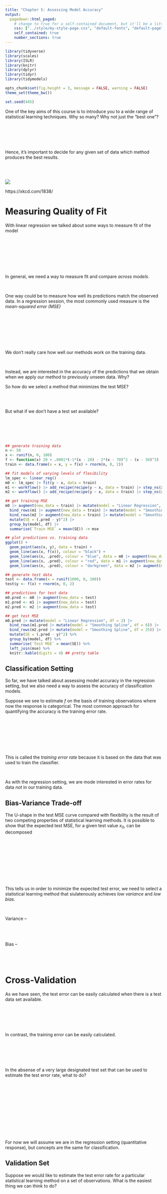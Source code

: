 ```yaml
---
title: "Chapter 5: Assessing Model Accuracy"
output:
  pagedown::html_paged:
    # change to true for a self-contained document, but it'll be a litte slower for Pandoc to render
    css: ["../style/my-style-page.css", "default-fonts", "default-page", "default"]
    self_contained: true
    number_sections: true
---
```


```r
library(tidyverse)
library(scales)
library(ISLR)
library(knitr)
library(dplyr)
library(tidyr)
library(tidymodels)

opts_chunk$set(fig.height = 3, message = FALSE, warning = FALSE)
theme_set(theme_bw())

set.seed(445)
```

One of the key aims of this course is to introduce you to a wide range of statistical learning techniques. Why so many? Why not just the "best one"?

<br/><br/><br/><br/>

Hence, it's important to decide for any given set of data which method produces the best results.

<br/><br/>

![](https://imgs.xkcd.com/comics/machine_learning.png)

https://xkcd.com/1838/


# Measuring Quality of Fit

With linear regression we talked about some ways to measure fit of the model

<br/><br/><br/><br/><br/><br/>

In general, we need a way to measure fit and compare *across models*. 

<br/>

One way could be to measure how well its predictions match the observed data. In a regression session, the most commonly used measure is the *mean-squared error (MSE)*

<br/><br/><br/><br/><br/><br/>

We don't really care how well our methods work on the training data. 

<br/>

Instead, we are interested in the accuracy of the predictions that we obtain when we apply our method to previously unseen data. Why?

\newpage

So how do we select a method that minimizes the test MSE?

<br/><br/>

But what if we don't have a test set available?

<br/><br/><br/><br/>

```r
## generate training data
n <- 50
x <- runif(n, 0, 100)
f <- function(x) 20 + .0001*(-1*(x - 20) - 2*(x - 70)^2 - (x - 50)^3)
train <- data.frame(x = x, y = f(x) + rnorm(n, 0, 2))

## fit models of varying levels of flexibility
lm_spec <- linear_reg()
m0 <- lm_spec |> fit(y ~ x, data = train)
m1 <- workflow() |> add_recipe(recipe(y ~ x, data = train) |> step_ns(x, deg_free = 6)) |> add_model(lm_spec) |> fit(data = train)
m2 <- workflow() |> add_recipe(recipe(y ~ x, data = train) |> step_ns(x, deg_free = 25)) |> add_model(lm_spec) |> fit(data = train)

## get training MSE
m0 |> augment(new_data = train) |> mutate(model = "Linear Regression", df = 2) |>
  bind_rows(m1 |> augment(new_data = train) |> mutate(model = "Smoothing Spline", df = 6)) |>
  bind_rows(m2 |> augment(new_data = train) |> mutate(model = "Smoothing Spline", df = 25)) |>
  mutate(SE = (.pred - y)^2) |>
  group_by(model, df) |>
  summarise(`Train MSE` = mean(SE)) -> mse

## plot predictions vs. training data
ggplot() + 
  geom_point(aes(x, y), data = train) +
  geom_line(aes(x, f(x)), colour = "black") +
  geom_line(aes(x, .pred), colour = "blue", data = m0 |> augment(new_data = data.frame(x = seq(0, 100, length.out = 200)))) +
  geom_line(aes(x, .pred), colour = "red", data = m1 |> augment(new_data = data.frame(x = seq(0, 100, length.out = 200)))) +
  geom_line(aes(x, .pred), colour = "darkgreen", data = m2 |> augment(new_data = data.frame(x = seq(0, 100, length.out = 200))))

## generate test data
test <- data.frame(x = runif(1000, 0, 100))
test$y <- f(x) + rnorm(n, 0, 2)

## predictions for test data
m0.pred <- m0 |> augment(new_data = test)
m1.pred <- m1 |> augment(new_data = test)
m2.pred <- m2 |> augment(new_data = test)

## get test MSE
m0.pred |> mutate(model = "Linear Regression", df = 2) |>
  bind_rows(m1.pred |> mutate(model = "Smoothing Spline", df = 6)) |>
  bind_rows(m2.pred |> mutate(model = "Smoothing Spline", df = 25)) |>
  mutate(SE = (.pred - y)^2) %>%
  group_by(model, df) %>%
  summarise(`Test MSE` = mean(SE)) %>%
  left_join(mse) %>%
  knitr::kable(digits = 4) ## pretty table
```

\newpage

## Classification Setting

So far, we have talked about assessing model accuracy in the regression setting, but we also need a way to assess the accuracy of classification models.

Suppose we see to estimate $f$ on the basis of training observations where now the response is categorical. The most common approach for quantifying the accuracy is the training error rate.

<br/><br/><br/><br/><br/><br/>

This is called the *training error rate* because it is based on the data that was used to train the classifier. 

<br/>

As with the regression setting, we are mode interested in error rates for data *not* in our training data.

\newpage

## Bias-Variance Trade-off

The U-shape in the test MSE curve compared with flexibility is the result of two competing properties of statistical learning methods. It is possible to show that the expected test MSE, for a given test value $x_0$, can be decomposed

<br/><br/><br/><br/><br/><br/><br/><br/>

This tells us in order to minimize the expected test error, we need to select a statistical learning method that siulatenously achieves *low variance* and *low bias*.

<br/>

Variance -- <br/><br/><br/><br/>

Bias -- <br/><br/><br/><br/>

\newpage

# Cross-Validation

As we have seen, the test error can be easily calculated when there is a test data set available. 

<br/><br/><br/><br/>

In contrast, the training error can be easily calculated.

<br/><br/><br/><br/>

In the absense of a very large designated test set that can be used to estimate the test error rate, what to do?

<br/><br/><br/><br/><br/><br/><br/><br/><br/><br/>

For now we will assume we are in the regression setting (quantitative response), but concepts are the same for classification.

\newpage

## Validation Set

Suppose we would like to estimate the test error rate for a particular statistical learning method on a set of observations. What is the easiest thing we can think to do?

<br/><br/><br/><br/><br/><br/><br/>

Let's do this using the `mpg` data set. Recall we found a non-linear relationship between `displ` and `hwy` mpg.

```r
ggplot(mpg) +
  geom_point(aes(displ, hwy)) +
  geom_smooth(aes(displ, hwy))
```

<br/><br/>

We fit the model with a squared term $\texttt{displ}^2$, but we might be wondering if we can get better predictive performance by including higher power terms!

\newpage

```r
## get index of training observations
# take 60% of observations as training and 40% for validation
mpg_val <- validation_split(mpg, prop = 0.6)

## models
lm_spec <- linear_reg()

linear_recipe <- recipe(hwy ~ displ, data = mpg)
quad_recipe <- linear_recipe |> step_mutate(displ2 = displ^2)
cubic_recipe <- quad_recipe |> step_mutate(displ3 = displ^3)
quart_recipe <- cubic_recipe |> step_mutate(displ4 = displ^4)

m0 <- workflow() |> add_model(lm_spec) |> add_recipe(linear_recipe) |> fit_resamples(resamples = mpg_val)
m1 <- workflow() |> add_model(lm_spec) |> add_recipe(quad_recipe) |> fit_resamples(resamples = mpg_val)
m2 <- workflow() |> add_model(lm_spec) |> add_recipe(cubic_recipe) |> fit_resamples(resamples = mpg_val)
m3 <- workflow() |> add_model(lm_spec) |> add_recipe(quart_recipe) |> fit_resamples(resamples = mpg_val)

## estimate test MSE
collect_metrics(m0) |> mutate(model = "linear") |>
  bind_rows(collect_metrics(m1) |> mutate(model = "quadratic")) |>
  bind_rows(collect_metrics(m2) |> mutate(model = "cubic")) |>
  bind_rows(collect_metrics(m3) |> mutate(model = "quartic")) |> 
  select(model, .metric, mean) |>
  pivot_wider(names_from = .metric, values_from = mean) |>
  select(-rsq) |>
  kable()
```

\newpage

```r
res <- data.frame() ## store results

for(i in 1:10) { # repeat 10 times
  mpg_val <- validation_split(mpg, prop = 0.6)

  m0 <- workflow() |> add_model(lm_spec) |> add_recipe(linear_recipe) |> fit_resamples(resamples = mpg_val)
  m1 <- workflow() |> add_model(lm_spec) |> add_recipe(quad_recipe) |> fit_resamples(resamples = mpg_val)
  m2 <- workflow() |> add_model(lm_spec) |> add_recipe(cubic_recipe) |> fit_resamples(resamples = mpg_val)
  m3 <- workflow() |> add_model(lm_spec) |> add_recipe(quart_recipe) |> fit_resamples(resamples = mpg_val)

## estimate test MSE
collect_metrics(m0) |> mutate(model = "linear", terms = 2) |>
  bind_rows(collect_metrics(m1) |> mutate(model = "quadratic", terms = 3)) |>
  bind_rows(collect_metrics(m2) |> mutate(model = "cubic", terms = 4)) |>
  bind_rows(collect_metrics(m3) |> mutate(model = "quartic", terms = 5)) |> 
  select(model, terms, .metric, mean) |>
  pivot_wider(names_from = .metric, values_from = mean) |>
  select(-rsq) |>
  mutate(iter = i) |>
  bind_rows(res) -> res
}

res %>%
  mutate(iter = as.character(iter)) %>%
  ggplot() +
  geom_line(aes(terms, rmse, group = iter, colour = iter)) +
  theme(legend.position = "none")
```

\newpage

## Leave-One-Out Cross Validation

*Leave-one-out cross-validation* (LOOCV) is closely related to the validation set approach, but it attempts to address the method's drawbacks.

<br/><br/><br/><br/><br/><br/><br/><br/><br/><br/>

The LOOCV estimate for the test MSE is

<br/><br/><br/><br/>

LOOCV has a couple major advantages and a few disadvantages.

\newpage

```r
## perform LOOCV on the mpg dataset
res <- data.frame() ## store results
for(i in seq_len(n)) { # repeat for each observation
  trn <- seq_len(n) != i # leave one out

  ## fit models
  m0 <- lm(hwy ~ displ, data = mpg[trn, ])
  m1 <- lm(hwy ~ displ + I(displ^2), data = mpg[trn, ])
  m2 <- lm(hwy ~ displ + I(displ^2) + I(displ^3), data = mpg[trn, ])
  m3 <- lm(hwy ~ displ + I(displ^2) + I(displ^3) + I(displ^4), data = mpg[trn, ])
  
  ## predict on validation set
  pred0 <- predict(m0, mpg[!trn, ])
  pred1 <- predict(m1, mpg[!trn, ])
  pred2 <- predict(m2, mpg[!trn, ])
  pred3 <- predict(m3, mpg[!trn, ])
  
  ## estimate test MSE
  true_hwy <- mpg[!trn, ]$hwy # get truth vector
  
  res %>% ## store results for use outside the loop
    bind_rows(data.frame(terms = 2, model = "linear", true = true_hwy, pred = pred0)) %>%
    bind_rows(data.frame(terms = 3, model = "quadratic", true = true_hwy, pred = pred1)) %>%
    bind_rows(data.frame(terms = 4, model = "cubic", true = true_hwy, pred = pred2)) %>%
    bind_rows(data.frame(terms = 5, model = "quartic", true = true_hwy, pred = pred3)) %>% ## bind predictions together
    mutate(mse = (true - pred)^2) -> res
}

res %>%
  group_by(terms, model) %>%
  summarise(LOOCV_test_MSE = mean(mse)) %>%
  kable()
```

## k-Fold Cross Validation

An alternative to LOOCV is $k$-fold CV.

<br/><br/><br/><br/><br/><br/><br/><br/><br/><br/><br/><br/><br/><br/>

The $k$-fold CV estimate is computed by averaging

<br/><br/><br/><br/><br/><br/>

Why $k$-fold over LOOCV?

\newpage

```r
## perform k-fold on the mpg dataset
res <- data.frame() ## store results

## get the folds
k <- 10
folds <- sample(seq_len(10), n, replace = TRUE) ## approximately equal sized

for(i in seq_len(k)) { # repeat for each observation
  trn <- folds != i # leave ith fold out

  ## fit models
  m0 <- lm(hwy ~ displ, data = mpg[trn, ])
  m1 <- lm(hwy ~ displ + I(displ^2), data = mpg[trn, ])
  m2 <- lm(hwy ~ displ + I(displ^2) + I(displ^3), data = mpg[trn, ])
  m3 <- lm(hwy ~ displ + I(displ^2) + I(displ^3) + I(displ^4), data = mpg[trn, ])
  
  ## predict on validation set
  pred0 <- predict(m0, mpg[!trn, ])
  pred1 <- predict(m1, mpg[!trn, ])
  pred2 <- predict(m2, mpg[!trn, ])
  pred3 <- predict(m3, mpg[!trn, ])
  
  ## estimate test MSE
  true_hwy <- mpg[!trn, ]$hwy # get truth vector
  
  data.frame(terms = 2, model = "linear", true = true_hwy, pred = pred0) %>%
    bind_rows(data.frame(terms = 3, model = "quadratic", true = true_hwy, pred = pred1)) %>%
    bind_rows(data.frame(terms = 4, model = "cubic", true = true_hwy, pred = pred2)) %>%
    bind_rows(data.frame(terms = 5, model = "quartic", true = true_hwy, pred = pred3)) %>% ## bind predictions together
    mutate(mse = (true - pred)^2) %>%
    group_by(terms, model) %>%
    summarise(mse = mean(mse)) -> test_mse_k
  
  res %>% bind_rows(test_mse_k) -> res
}




res %>%
  group_by(terms, model) %>%
  summarise(kfoldCV_test_MSE = mean(mse)) %>%
  kable()
```

<br/><br/><br/><br/><br/><br/><br/><br/>

```r
## repear k-fold on the mpg dataset 10x
res_cv <- data.frame() ## store results
k <- 10

for(j in 1:10) {
  res <- data.frame()
  ## get the folds
  folds <- sample(seq_len(10), n, replace = TRUE) ## approximately equal sized
  
  for(i in seq_len(k)) { # repeat for each observation
    trn <- folds != i # leave ith fold out
  
    ## fit models
    m0 <- lm(hwy ~ displ, data = mpg[trn, ])
    m1 <- lm(hwy ~ displ + I(displ^2), data = mpg[trn, ])
    m2 <- lm(hwy ~ displ + I(displ^2) + I(displ^3), data = mpg[trn, ])
    m3 <- lm(hwy ~ displ + I(displ^2) + I(displ^3) + I(displ^4), data = mpg[trn, ])
    
    ## predict on validation set
    pred0 <- predict(m0, mpg[!trn, ])
    pred1 <- predict(m1, mpg[!trn, ])
    pred2 <- predict(m2, mpg[!trn, ])
    pred3 <- predict(m3, mpg[!trn, ])
    
    ## estimate test MSE
    true_hwy <- mpg[!trn, ]$hwy # get truth vector
    
    data.frame(terms = 2, model = "linear", true = true_hwy, pred = pred0) %>%
      bind_rows(data.frame(terms = 3, model = "quadratic", true = true_hwy, pred = pred1)) %>%
      bind_rows(data.frame(terms = 4, model = "cubic", true = true_hwy, pred = pred2)) %>%
      bind_rows(data.frame(terms = 5, model = "quartic", true = true_hwy, pred = pred3)) %>% ## bind predictions together
      mutate(mse = (true - pred)^2) %>%
      group_by(terms, model) %>%
      summarise(mse = mean(mse)) -> test_mse_k
    
    res %>% bind_rows(test_mse_k) -> res
  }
  
  res %>%
    mutate(iter = j) %>%
    group_by(iter, terms, model) %>%
    summarise(kfoldCV_test_MSE = mean(mse)) %>%
    bind_rows(res_cv) -> res_cv
}

res_cv %>%
  mutate(iter = as.character(iter)) %>%
  ggplot() +
  geom_line(aes(terms, kfoldCV_test_MSE, group = iter, colour = iter)) +
  theme(legend.position = "none")
```

\newpage

## Bias-Variance Trade-off for $k$-Fold Cross Validation

$k$-Fold CV with $k < n$ has a computational advantace to LOOCV.

<br/><br/><br/><br/>

We know the validation approach can overestimate the test error because we use only half of the data to fit the statistical learning method.

<br/><br/><br/><br/><br/><br/><br/><br/>


But we know that bias is only half the story! We also need to consider the procedure's variance.


<br/><br/><br/><br/><br/><br/><br/><br/>

To summarise, there is a bias-variance trade-off associated with the choice of $k$ in $k$-fold CV. Typically we use $k = 5$ or $k = 10$ because these have been shown empirically to  yield test error rates closest to the truth.

\newpage

## Cross-Validation for Classification Problems

So far we have talked only about CV for regression problems.

<br/><br/><br/><br/>

But CV can also be very useful for classification problems! For example, the LOOCV error rate for classification problems takes the form

<br/><br/><br/><br/><br/><br/>

```r
library(class)
library(mvtnorm)
```

```r
mu_1 <- c(-1, 1)
mu_2 <- c(2, -1)
mu_3 <- c(-3, .1)
mu_4 <- c(1, -1)
sigma_1 <- matrix(c(1, .5, .5, 1), nrow = 2)
sigma_2 <- matrix(c(1, -.5, -.5, 1), nrow = 2)

sample_mixture2 <- function(n, mu_1, mu_2, sigma, p) {
  z <- rbinom(n, 1, p)
  z*rmvnorm(n, mu_1, sigma) + (1 - z)*rmvnorm(n, mu_2, sigma) 
}

d_mixture2 <- function(x, mu_1, mu_2, sigma, p) {
  p*dmvnorm(x, mu_1, sigma) + (1 - p)*dmvnorm(x, mu_2, sigma) 
}

# training data from the mixture
train <- data.frame(class = "1", sample_mixture2(100, mu_1, mu_2, sigma_1, 0.2)) %>%
  bind_rows(data.frame(class = "2", sample_mixture2(100, mu_3, mu_4, sigma_1, 0.7)))

names(train) <- c("class", "x1", "x2")

bayes_classifier <- function(x) {
  as.character(as.numeric(d_mixture2(x, mu_1, mu_2, sigma_1, 0.2)*0.5 < d_mixture2(x, mu_3, mu_3, sigma_1, 0.7)*0.5) + 1)
}

## create plot data to separate the space
expand.grid(x1 = seq(-6, 6, length.out = 100), 
            x2 = seq(-6, 6, length.out = 100)) %>%
  data.frame() -> plot_dat

## knn plots for each k
for(k in c(1, 10, 100)) {
  ## fit knn
  knn_fit <- knn(train[, -1], plot_dat, train$class, k = k)
  
  knn_plot_dat <- plot_dat %>%
    mutate(class = as.character(knn_fit))
  
  ## make plots
  knn_plot_dat %>%
    ggplot() +
    geom_tile(aes(x1, x2, fill = class), alpha = 0.5) +
    geom_point(aes(x1, x2, colour = class), data = train) +
    ggtitle(paste("KNN, K =", k)) +
    theme(text = element_text(size = 20), legend.position = 'hide') -> p
  
  print(p)
}

plot_dat %>%
  mutate(class = apply(plot_dat, 1, bayes_classifier)) %>%
  ggplot() +
  geom_tile(aes(x1, x2, fill = class), alpha = 0.5) +
  geom_point(aes(x1, x2, colour = class), data = train) +
  ggtitle("Bayes Classifier") +
  theme(text = element_text(size = 20))
```

```r
k_fold <- 10
cv_label <- sample(seq_len(k_fold), nrow(train), replace = TRUE)
err <- rep(NA, k) # store errors for each flexibility level

for(k in seq(1, 100, by = 2)) {
  err_cv <- rep(NA, k_fold) # store error rates for each fold
  for(ell in seq_len(k_fold)) {
    trn_vec <- cv_label != ell # fit model on these
    tst_vec <- cv_label == ell # estimate error on these
    
    ## fit knn
    knn_fit <- knn(train[trn_vec, -1], train[tst_vec, -1], train[trn_vec, ]$class, k = k)
    ## error rate
    err_cv[ell] <- mean(knn_fit != train[tst_vec, ]$class)
  }
  err[k] <- mean(err_cv)
}
err <- na.omit(err)
```

```r
ggplot() +
  geom_line(aes(seq(1, 100, by = 2), err)) +
  geom_point(aes(seq(1, 100, by = 2)[which.min(err)], err[which.min(err)]), shape = 3) +
  xlab("KNN K") + ylab("K-Fold CV Error")
```

<br/><br/><br/>

Minimum CV error of `r round(err[which.min(err)], 4)` found at $K = `r seq(1, 100, by = 2)[which.min(err)]`$.
